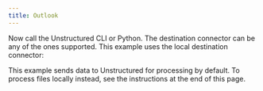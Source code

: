 ```yaml
---
title: Outlook
---
```



<NewDocument />


<SharedContentOutlook/>

Now call the Unstructured CLI or Python. The destination connector can be any of the ones supported. This example uses the local destination connector:

This example sends data to Unstructured for processing by default. To process files locally instead, see the instructions at the end of this page.


<CodeGroup>
  <OutlookSh />
  <OutlookPyV2 />
  <OutlookPyV1 />
</CodeGroup>


<SharedPartitionByAPIOSS/>

